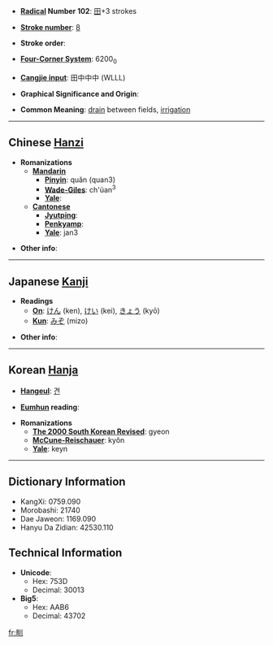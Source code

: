 * '''[[Wiktionary:Chinese radical index| Radical]] Number 102''': [[Wiktionary:Chinese radical index 田|田]]+3 strokes

* '''[[Wiktionary:Chinese total strokes index|Stroke number]]''': [[Wiktionary:Chinese total strokes index 8|8]]

* '''Stroke order''': 

* '''[[Wiktionary:Chinese four corner index|Four-Corner System]]''': 6200<sub>0</sub>

* '''[[Wiktionary:Chinese Cangjie index|Cangjie input]]''': 田中中中 (WLLL)

* '''Graphical Significance and Origin''': 

* '''Common Meaning''': [[drain]] between fields, [[irrigation]]

----

== Chinese [[Hanzi]] ==

* '''Romanizations'''
** '''[[Mandarin]]'''
*** '''[[Pinyin]]''': quǎn (quan3)
*** '''[[Wade-Giles]]''': ch'üan<sup>3</sup>
*** '''[[Yale]]''': 
** '''[[Cantonese]]'''
*** '''[[Jyutping]]''':
*** '''[[Penkyamp]]''': 
*** '''[[Yale]]''': jan3

* '''Other info''': 

----

== Japanese [[Kanji]] ==

* '''Readings'''
** '''[[On]]''': [[けん]] (ken), [[けい]] (kei), [[きょう]] (kyō)
** '''[[Kun]]''': [[みぞ]] (mizo)

* '''Other info''':  

----

== Korean [[Hanja]] ==

* '''[[Hangeul]]''': [[견]]

* '''[[Eumhun]] reading''': 

* '''Romanizations'''
** '''[[The 2000 South Korean Revised Romanization|The 2000 South Korean Revised]]''': gyeon
** '''[[McCune-Reischauer]]''': kyŏn
** '''[[Yale]]''': keyn

----

== Dictionary Information ==

* KangXi: 0759.090
* Morobashi: 21740
* Dae Jaweon: 1169.090
* Hanyu Da Zidian: 42530.110

== Technical Information ==

* '''Unicode''':
** Hex: 753D
** Decimal: 30013
* '''Big5''':
** Hex: AAB6
** Decimal: 43702

[[fr:甽]]